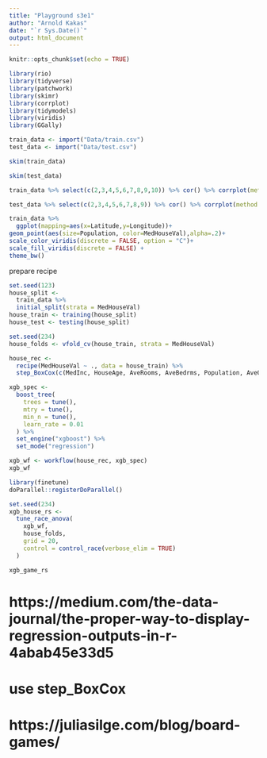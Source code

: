 ```yaml
---
title: "Playground s3e1"
author: "Arnold Kakas"
date: "`r Sys.Date()`"
output: html_document
---
```


```r
knitr::opts_chunk$set(echo = TRUE)
```

```r
library(rio)
library(tidyverse)
library(patchwork)
library(skimr)
library(corrplot)
library(tidymodels)
library(viridis)
library(GGally)
```

```r
train_data <- import("Data/train.csv")
test_data <- import("Data/test.csv")
```

```r
skim(train_data)
```
```r
skim(test_data)
```

```r
train_data %>% select(c(2,3,4,5,6,7,8,9,10)) %>% cor() %>% corrplot(method = 'number')
```

```r
test_data %>% select(c(2,3,4,5,6,7,8,9)) %>% cor() %>% corrplot(method = 'number')
```
```r
train_data %>% 
  ggplot(mapping=aes(x=Latitude,y=Longitude))+
geom_point(aes(size=Population, color=MedHouseVal),alpha=.2)+
scale_color_viridis(discrete = FALSE, option = "C")+
scale_fill_viridis(discrete = FALSE) +
theme_bw()
```

prepare recipe

```r
set.seed(123)
house_split <-
  train_data %>%
  initial_split(strata = MedHouseVal)
house_train <- training(house_split)
house_test <- testing(house_split)

set.seed(234)
house_folds <- vfold_cv(house_train, strata = MedHouseVal)

house_rec <-
  recipe(MedHouseVal ~ ., data = house_train) %>% 
  step_BoxCox(c(MedInc, HouseAge, AveRooms, AveBedrms, Population, AveOccup))

xgb_spec <-
  boost_tree(
    trees = tune(),
    mtry = tune(),
    min_n = tune(),
    learn_rate = 0.01
  ) %>%
  set_engine("xgboost") %>%
  set_mode("regression")

xgb_wf <- workflow(house_rec, xgb_spec)
xgb_wf

library(finetune)
doParallel::registerDoParallel()

set.seed(234)
xgb_house_rs <-
  tune_race_anova(
    xgb_wf,
    house_folds,
    grid = 20,
    control = control_race(verbose_elim = TRUE)
  )

xgb_game_rs
```


# https://medium.com/the-data-journal/the-proper-way-to-display-regression-outputs-in-r-4abab45e33d5
# use step_BoxCox
# https://juliasilge.com/blog/board-games/
